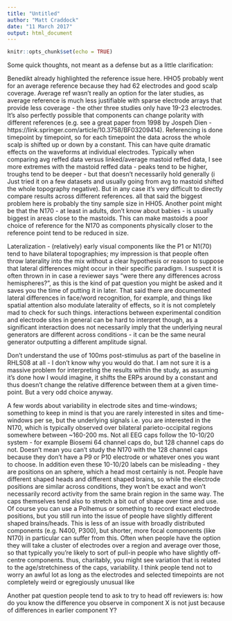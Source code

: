 ```yaml
---
title: "Untitled"
author: "Matt Craddock"
date: "11 March 2017"
output: html_document
---
```


```r
knitr::opts_chunk$set(echo = TRUE)
```

Some quick thoughts, not meant as a defense but as a little clarification:

Benedikt already highlighted the reference issue here.  HHO5 probably went for an average reference because they had 62 electrodes and good scalp coverage. Average ref wasn't really an option for the later studies, as average reference is much less justifiable with sparse electrode arrays that provide less coverage - the other three studies only have 19-23 electrodes. It's also perfectly possible that components can change polarity with different references (e.g. see a great paper from 1998 by Jospeh Dien - https://link.springer.com/article/10.3758/BF03209414). Referencing is done timepoint by timepoint, so for each timepoint the data across the whole scalp is shifted up or down by a constant. This can have quite dramatic effects on the waveforms at individual electrodes. Typically when comparing avg reffed data versus linked/average mastoid reffed data, I see more extremes with the mastoid reffed data - peaks tend to be higher, troughs tend to be deeper - but that doesn't necessarily hold generally (i Just tried it on a few datasets and usually going from avg to mastoid shifted the whole topography negative). But in any case it's very difficult to directly compare results across different references. all that said the biggest problem here is probably the tiny sample size in HH05. Another point might be that the N170 - at least  in adults, don't know about babies - is usually biggest in areas close to the mastoids. This can make mastoids a poor choice of reference for the N170 as components physically closer to the reference point tend to be reduced in size.

Lateralization - (relatively) early visual components like the P1 or N1(70) tend to have bilateral topographies; my impression is that people often throw laterality into the mix without a clear hypothesis  or reason to suppose that lateral differences might occur in their specific paradigm. I suspect it is often thrown in in case a reviewer says "were there any differences across hemispheres?", as this is the kind of pat question you might be asked and it saves you the time of putting it in later. That said there are documented lateral differences in face/word recognition, for example, and things like spatial attention also modulate laterality of effects, so it is not completely mad to check for such things. interactions between experimental condition and electrode sites in general can be hard to interpret though, as a significant interaction does not necessarily imply that the underlying neural generators are different across conditions - it can be the same neural generator outputting a different amplitude signal.

Don't understand the use of 100ms post-stimulus as part of the baseline in RHLS08 at all - I don't know why you would do that. I am not sure it is a massive problem for interpreting the results within the study, as assuming it's done how I would imagine, it shifts the ERPs around by a constant and thus doesn't change the relative difference between them at a given time-point. But a very odd choice anyway.

A few words about variability in electrode sites and time-windows; something to keep in mind is that you are rarely interested in sites and time-windows per se, but the underlying signals i.e. you are interested in the N170, which is typically observed over bilateral parieto-occipital regions somewhere between ~160-200 ms. Not all EEG caps follow the 10-10/20 system - for example Biosemi 64 channel caps do, but 128 channel caps do not. Doesn't mean you can't study the N170 with the 128 channel caps because they don't have a P9 or P10 electrode or whatever ones you want to choose. In addition even these 10-10/20 labels can be misleading - they are positions on an sphere, which a head most certainly is not. People have different shaped heads and different shaped brains, so while the electrode positions are similar across conditions, they won't be exact and won't necessarily record activity from the same brain region in the same way. The caps themselves tend also to stretch a bit out of shape over time and use. Of course you can use a Polhemus or something to record exact electrode positions, but you still run into the issue of people have slightly different shaped brains/heads. This is less of an issue with broadly distributed components (e.g. N400, P300), but shorter, more focal components (like N170) in particular can suffer from this. Often when people have the option they will take a cluster of electrodes over a region and average over those, so that typically you're likely to sort of pull-in people who have slightly off-centre components. thus, charitably, you might see variation that is related to the age/stretchiness of the caps, variability. I think people tend not to worry an awful lot as long as the electrodes and selected timepoints are not completely weird or egregiously unusual like 

Another pat question people tend to ask to try to head off reviewers is: how do you know the difference you observe in component X is not just because of differences in earlier component Y?